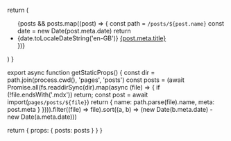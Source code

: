
  return (
    <ul>
      {posts && posts.map((post) => {
        const path = `/posts/${post.name}`
        const date = new Date(post.meta.date)
        return <li key={post.name}>
          <span className="mr-3 font-mono text-black/60">{date.toLocaleDateString('en-GB')}</span>
          <a href={path}>
            {post.meta.title} 
          </a>
        </li>
      })}
    </ul>
  )
}

export async function getStaticProps() {
  const dir = path.join(process.cwd(), 'pages', 'posts')
  const posts = (await Promise.all(fs.readdirSync(dir).map(async (file) => {
    if (!file.endsWith('.mdx')) return;
    const post = await import(`pages/posts/${file}`)
    return { name: path.parse(file).name, meta: post.meta }
  }))).filter((file) => file).sort((a, b) => (new Date(b.meta.date) - new Date(a.meta.date)))

  return { props: { posts: posts } }
}
